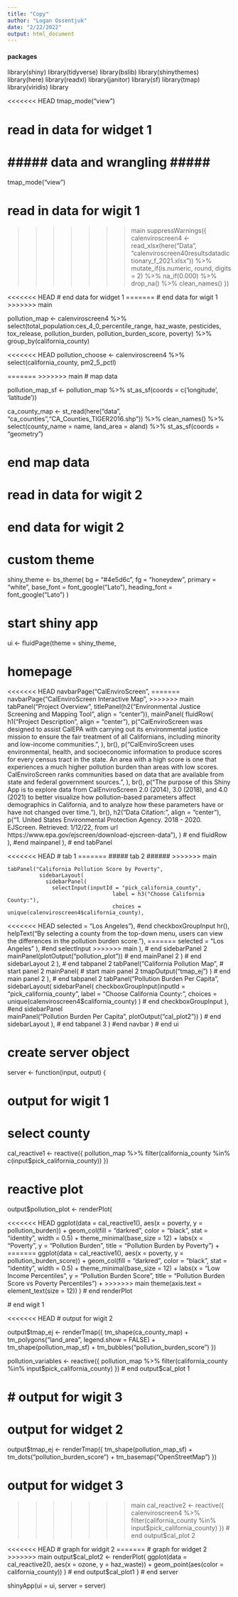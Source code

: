 ```yaml
---
title: "Copy"
author: "Logan Ossentjuk"
date: "2/22/2022"
output: html_document
---
```


#### packages
library(shiny)
library(tidyverse)
library(bslib)
library(shinythemes)
library(here)
library(readxl)
library(janitor)
library(sf)
library(tmap)
library(viridis)
library

<<<<<<< HEAD
tmap_mode("view")

# read in data for widget 1
##### data and wrangling #####
=======

tmap_mode("view")

# read in data for wigit 1
>>>>>>> main
suppressWarnings({
calenviroscreen4 <- read_xlsx(here("Data", "calenviroscreen40resultsdatadictionary_f_2021.xlsx")) %>%
  mutate_if(is.numeric, round, digits = 2) %>%
  na_if(0.000) %>%
  drop_na() %>%
  clean_names()
})

<<<<<<< HEAD
# end data for widget 1
=======
# end data for wigit 1
>>>>>>> main

pollution_map <- calenviroscreen4 %>%
  select(total_population:ces_4_0_percentile_range, haz_waste, pesticides, tox_release, pollution_burden, pollution_burden_score, poverty) %>%
  group_by(california_county)

<<<<<<< HEAD
pollution_choose <- calenviroscreen4 %>% 
  select(california_county, pm2_5_pctl)

=======
>>>>>>> main
# map data

pollution_map_sf <- pollution_map %>%
  st_as_sf(coords = c('longitude', 'latitude'))

ca_county_map <- st_read(here("data", "ca_counties","CA_Counties_TIGER2016.shp")) %>%
  clean_names() %>%
  select(county_name = name, land_area = aland) %>%
  st_as_sf(coords = "geometry")
  

# end map data

# read in data for wigit 2

# end data for wigit 2

# custom theme
shiny_theme <- bs_theme(
  bg = "#4e5d6c",
  fg = "honeydew",
  primary = "white",
  base_font = font_google("Lato"),
  heading_font = font_google("Lato")
)

# start shiny app

ui <- fluidPage(theme = shiny_theme,

# homepage
                
<<<<<<< HEAD
navbarPage("CalEnviroScreen",
=======
navbarPage("CalEnviroScreen Interactive Map",
>>>>>>> main
    tabPanel("Project Overview",
             titlePanel(h2("Environmental Justice Screening and Mapping Tool", align = "center")),
      mainPanel(
        fluidRow(
        h1("Project Description", align = "center"),
        p("CalEnviroScreen was designed to assist CalEPA with carrying out its environmental justice mission to ensure the fair treatment of all Californians, including minority and low-income communities.",
          ),
        br(), 
        p("CalEnviroScreen uses environmental, health, and socioeconomic information to produce scores for every census tract in the state. An area with a high score is one that experiences a much higher pollution burden than areas with low scores. CalEnviroScreen ranks communities based on data that are available from state and federal government sources.",
          ),
        br(),
        p("The purpose of this Shiny App is to explore data from CalEnviroScreen 2.0 (2014),  3.0 (2018), and 4.0 (2021) to better visualize how pollution-based parameters affect demographics in California, and to analyze how these parameters have or have not changed over time."),
        br(),
        h2("Data Citation:", align = "center"),
        p("1. United States Environmental Protection Agency. 2018 - 2020. EJScreen. Retrieved: 1/12/22, from url https://www.epa.gov/ejscreen/download-ejscreen-data"),
        ) # end fluidRow
      ), #end mainpanel
    ), # end tabPanel
    
<<<<<<< HEAD
    # tab 1
=======
##### tab 2  ######
>>>>>>> main
    
    tabPanel("California Pollution Score by Poverty",
              sidebarLayout(
                sidebarPanel(
                  selectInput(inputId = "pick_california_county",
                                     label = h3("Choose California County:"),
                                     choices = unique(calenviroscreen4$california_county),
<<<<<<< HEAD
                                     selected = "Los Angeles"), #end checkboxGroupInput
                  hr(),
                  helpText("By selecting a county from the top-down menu, users can view the differences in the pollution burden score."),
=======
                                     selected = "Los Angeles"
                              ), #end selectInput
>>>>>>> main
                ), # end sidebarPanel 2
              mainPanel(plotOutput("pollution_plot")) # end mainPanel 2
              ) # end sidebarLayout 2
    ), # end tabpanel 2
    tabPanel("California Pollution Map", # start panel 2
             mainPanel( # start main panel 2
               tmapOutput("tmap_ej")
               ) # end main panel 2
             ), # end tabpanel 2
    tabPanel("Pollution Burden Per Capita",
             sidebarLayout(
               sidebarPanel(
                 checkboxGroupInput(inputId = "pick_california_county",
                                    label = "Choose California County:",
                                    choices = unique(calenviroscreen4$california_county)
                 ) # end checkboxGroupInput
               ), #end sidebarPanel                 
               mainPanel("Pollution Burden Per Capita",
                         plotOutput("cal_plot2"))
             ) # end sidebarLayout
    ), # end tabpanel 3
    ) #end navbar
) # end ui

# create server object

server <- function(input, output) {

# output for wigit 1
  
# select county
  
  cal_reactive1 <- reactive({
    pollution_map %>%
      filter(california_county %in% c(input$pick_california_county))
  }) 
  
# reactive plot
  
  output$pollution_plot <- renderPlot(
    
<<<<<<< HEAD
    ggplot(data = cal_reactive1(), aes(x = poverty, y = pollution_burden)) +
      geom_col(fill = "darkred", color = "black", stat = "identity", width = 0.5) +
      theme_minimal(base_size = 12) +
      labs(x = "Poverty", 
           y = "Pollution Burden",
           title = "Pollution Burden by Poverty") +
=======
    ggplot(data = cal_reactive1(), aes(x = poverty, y = pollution_burden_score)) +
      geom_col(fill = "darkred", color = "black", stat = "identity", width = 0.5) +
      theme_minimal(base_size = 12) +
      labs(x = "Low Income Percentiles", 
           y = "Pollution Burden Score",
           title = "Pollution Burden Score vs Poverty Percentiles") +
>>>>>>> main
      theme(axis.text = element_text(size = 12))
  ) # end renderPlot
  
  # end wigit 1
  
<<<<<<< HEAD
# output for wigit 2

output$tmap_ej <- renderTmap({
    tm_shape(ca_county_map) +
    tm_polygons("land_area", legend.show = FALSE) +
    tm_shape(pollution_map_sf) +
    tm_bubbles("pollution_burden_score")
})

  pollution_variables <- reactive({
    pollution_map %>%
      filter(california_county %in% input$pick_california_county)
  }) # end output$cal_plot 1
  
  
# output for wigit 3
=======
# output for widget 2

output$tmap_ej <- renderTmap({
    tm_shape(pollution_map_sf) +
    tm_dots("pollution_burden_score") +
    tm_basemap("OpenStreetMap")
})
  
# output for widget 3
>>>>>>> main
  cal_reactive2 <- reactive({
    calenviroscreen4 %>%
      filter(california_county %in% input$pick_california_county)
  }) # end output$cal_plot 2
  
<<<<<<< HEAD
# graph for widgit 2
=======
# graph for widget 2
>>>>>>> main
    output$cal_plot2 <- renderPlot(
    ggplot(data = cal_reactive2(), aes(x = ozone, y = haz_waste)) +
    geom_point(aes(color = california_county))
    ) # end output$cal_plot1
} # end server


shinyApp(ui = ui, server = server)




